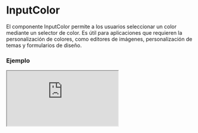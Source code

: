 # InputColor

El componente InputColor permite a los usuarios seleccionar un color mediante un selector de color. Es útil para aplicaciones que requieren la personalización de colores, como editores de imágenes, personalización de temas y formularios de diseño.


### Ejemplo

<Iframe
  minHeightIframe="30dvh"
  src="https://fenextjs-component-storybook.vercel.app/iframe.html?args=&id=input-inputcolor--index&viewMode=story"
/>

### Importacion

Para importar el componente InputColor, se puede hacer desde fenextjs

```tsx copy
import { InputColor } from "fenextjs";
```

### Parametros

| Parametro    | Tipo                     | Requerido | Default   | Descripcion                                                                     |
| ------------ | ------------------------ | --------- | --------- | ------------------------------------------------------------------------------- |
| defaultValue | string                   | no        | ''        | Valor predeterminado del selector de color cuando se renderiza por primera vez. |
| value        | string                   | no        | undefined | Valor del selector de color, si se proporciona, anula el valor predeterminado.  |
| onChange     | (color: string) =\> void | no        | undefined | Función que se ejecuta cuando el color seleccionado cambia.                     |
| className    | string                   | no        | ''        | Clase CSS adicional para el contenedor del selector de color.                   |
| disabled     | boolean                  | no        | false     | Indica si el selector de color está deshabilitado.                              |

### Storybook

Para ver el storybook del componente lo puede hacer con este [link](https://fenextjs-component-storybook.vercel.app/?path=/story/input-inputcolor--index)

### Usos

- Selector de color por defecto

```tsx copy
<InputColor defaultValue="#ff0000" onChange={(color) => console.log(color)} />
```

- Selector de color deshabilitado

```tsx copy
<InputColor defaultValue="#00ff00" disabled={true} />
```
